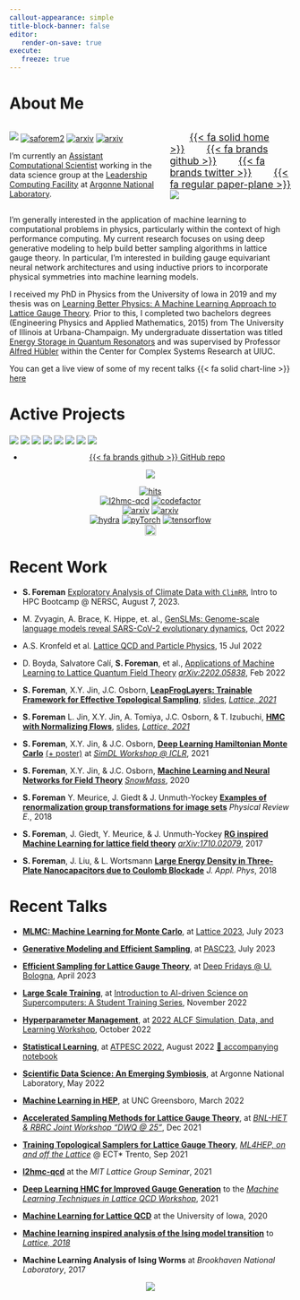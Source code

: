 ```yaml
---
callout-appearance: simple
title-block-banner: false
editor:
   render-on-save: true
execute:
   freeze: true
---
```


# About Me

:::: {.columns}

::: {.column width="55%"}

<img src="https://komarev.com/ghpvc/?username=saforem2" /></a> <a href="https://github.com/saforem2/"><img align="center" alt="saforem2" src="https://img.shields.io/badge/-saforem2-252525?style=flat&logo=github&labelColor=gray" /></a>   <a href="https://arxiv.org/abs/2112.01582"><img align="center" alt="arxiv" src="http://img.shields.io/badge/arXiv-2112.01582-B31B1B.svg" /></a> <a href="https://arxiv.org/abs/2105.03418"><img align="center" alt="arxiv" src="http://img.shields.io/badge/arXiv-2105.03418-B31B1B.svg" /></a>


I'm currently an [Assistant Computational
Scientist](https://www.alcf.anl.gov/about/people/sam-foreman) working in the
data science group at the [Leadership Computing
Facility](https://www.alcf.anl.gov) at [Argonne National
Laboratory](https://www.anl.gov).

:::

::: {.column width="45%"}

::: {style="text-align:left;"}

<!-- ::: {layout-ncol=4 style="text-align:left; font-size:2.24em;"} -->

[[{{< fa solid home >}}](https://samforeman.me)]{style="font-size:1.25em;padding-left:2.0em;padding-right:1em;"}
[[{{< fa brands github >}}](https://github.com/saforem2)]{style="font-size:1.25em;padding-left:1em;padding-right:1em;"}
[[{{< fa brands twitter >}}](https://www.twitter.com/saforem2)]{style="font-size:1.25em;padding-left:1em;padding-right:1em;"}
[[{{< fa regular paper-plane >}}](mailto:///foremans@anl.gov)]{style="font-size:1.25em;padding-left:1em;"}  
[![](https://spotify-github-profile.vercel.app/api/view?uid=saforem2&cover_image=true&theme=novatorem&bar_color=53b14f&bar_color_cover=true)](https://spotify-github-profile.vercel.app/api/view?uid=saforem2&redirect=true)  

<!-- ::: -->

:::

:::

::::

I'm generally interested in the application of machine learning to
computational problems in physics, particularly within the context of high
performance computing. My current research focuses on using deep generative
modeling to help build better sampling algorithms in lattice gauge theory. In
particular, I'm interested in building gauge equivariant neural network
architectures and using inductive priors to incorporate physical symmetries
into machine learning models.

I received my PhD in Physics from the University of Iowa in 2019 and my thesis
was on [Learning Better Physics: A Machine Learning Approach to Lattice Gauge
Theory](https://iro.uiowa.edu/esploro/outputs/doctoral/Learning-better-physics-a-machine-learning/9983776792002771).
Prior to this, I completed two bachelors degrees (Engineering Physics and
Applied Mathematics, 2015) from The University of Illinois at Urbana-Champaign.
My undergraduate dissertation was titled [Energy Storage in Quantum
Resonators](https://aip.scitation.org/doi/10.1063/1.5009698) and was supervised
by Professor [Alfred Hübler](https://en.wikipedia.org/wiki/Alfred_H%C3%BCbler)
within the Center for Complex Systems Research at UIUC.

<!-- {{< admonition type="abstract" title="Recent Talks" open=true >}} -->
::: {.callout-important title="Recent Talks" collapse="false" style="width: 100%;"}

You can get a live view of some of my recent talks [{{< fa solid chart-line >}} ]{.pink-text}  [here](./qmd/slides.qmd)
<!-- [here :(fas fa-chart-line fa-fw):](slides). -->

:::
<!-- {{< /admonition >}} -->


# Active Projects

<a href="https://github.com/saforem2/l2hmc-qcd"><img align="center" src="https://github-readme-stats.vercel.app/api/pin/?username=saforem2&repo=l2hmc-qcd&theme=transparent&include_all_commits=true&hide_border=true&icon_color=#00CCFF&title_color=#00CCFF&bg_color=#1c1c1c" /></a>
<a href="https://github.com/saforem2/lattice23"><img align="center" src="https://github-readme-stats.vercel.app/api/pin/?username=saforem2&repo=lattice23&theme=transparent&show_icons=true&include_all_commits=true&hide_border=true&icon_color=#00CCFF&title_color=#00CCFF&bg_color=#1c1c1c" /></a>
<a href="https://github.com/nftqcd/fthmc"><img align="center" src="https://github-readme-stats.vercel.app/api/pin/?username=nftqcd&repo=fthmc&theme=transparent&show_icons=true&include_all_commits=true&hide_border=true&icon_color=#00CCFF&title_color=#00CCFF&bg_color=#1c1c1c" /></a>
<a href="https://github.com/saforem2/climate-analysis"><img align="center" src="https://github-readme-stats.vercel.app/api/pin/?username=saforem2&repo=climate-analysis&theme=transparent&show_icons=true&include_all_commits=true&hide_border=true&icon_color=#00CCFF&title_color=#00CCFF&bg_color=#1c1c1c" /></a>
<a href="https://github.com/argonne-lcf/ai-science-training-series"><img align="center" src="https://github-readme-stats.vercel.app/api/pin/?username=argonne-lcf&repo=ai-science-training-series&theme=transparent&show_icons=true&include_all_commits=true&hide_border=true&icon_color=#00CCFF&title_color=#00CCFF&bg_color=#1c1c1c" /></a>
<a href="https://github.com/argonne-lcf/mlprof"><img align="center" src="https://github-readme-stats.vercel.app/api/pin/?username=argonne-lcf&repo=mlprof&theme=transparent&show_icons=true&include_all_commits=true&hide_border=true&icon_color=#00CCFF&title_color=#00CCFF&bg_color=#1c1c1c" /></a>
<a href="https://github.com/argonne-lcf/user-guides"><img align="center" src="https://github-readme-stats.vercel.app/api/pin/?username=argonne-lcf&repo=user-guides&theme=transparent&show_icons=true&include_all_commits=true&hide_border=true&icon_color=#00CCFF&title_color=#00CCFF&bg_color=#1c1c1c" /></a>
<a href="https://github.com/saforem2/personal_site"><img align="center" src="https://github-readme-stats.vercel.app/api/pin/?username=saforem2&repo=personal_site&theme=transparent&show_icons=true&include_all_commits=true&hide_border=true&icon_color=#00CCFF&title_color=#00CCFF&bg_color=#1c1c1c" /></a>

::: {.callout-tip title="[`l2hmc-qcd`](https://saforem2.github.io/l2hmc-qcd)" collapse="true" style="width: 100%;"}

::: {style="text-align:center;"}

- [{{< fa brands github >}} GitHub repo](https://github.com/saforem2/l2hmc-qcd)

[![](https://raw.githubusercontent.com/saforem2/l2hmc-qcd/main/assets/logo-small.svg)](https://saforem2.github.io/l2hmc-qcd)

<!-- ![l2hmc-qcd](https://github.com/saforem2/saforem2/blob/main/assets/l2hmc-qcd-small.svg) -->

<a href="https://hits.seeyoufarm.com"><img alt="hits" src="https://hits.seeyoufarm.com/api/count/incr/badge.svg?url=https%3A%2F%2Fgithub.com%2Fsaforem2%2Fl2hmc-qcd&count_bg=%2300CCFF&title_bg=%23555555&icon=&icon_color=%23111111&title=👋&edge_flat=false"></a>    
<a href="https://github.com/saforem2/l2hmc-qcd/"><img alt="l2hmc-qcd" src="https://img.shields.io/badge/-l2hmc--qcd-252525?style=flat&logo=github&labelColor=gray"></a> <a href="https://www.codefactor.io/repository/github/saforem2/l2hmc-qcd"><img alt="codefactor" src="https://www.codefactor.io/repository/github/saforem2/l2hmc-qcd/badge"></a>
<br>
<a href="https://arxiv.org/abs/2112.01582"><img alt="arxiv" src="http://img.shields.io/badge/arXiv-2112.01582-B31B1B.svg"></a> <a href="https://arxiv.org/abs/2105.03418"><img alt="arxiv" src="http://img.shields.io/badge/arXiv-2105.03418-B31B1B.svg"></a> 
<br>
<a href="https://hydra.cc"><img alt="hydra" src="https://img.shields.io/badge/Config-Hydra-89b8cd"></a> <a href="https://pytorch.org/get-started/locally/"><img alt="pyTorch" src="https://img.shields.io/badge/PyTorch-ee4c2c?logo=pytorch&logoColor=white"></a> <a href="https://www.tensorflow.org"><img alt="tensorflow" src="https://img.shields.io/badge/TensorFlow-%23FF6F00.svg?&logo=TensorFlow&logoColor=white"></a> 
<br>
[<img src="https://raw.githubusercontent.com/wandb/assets/main/wandb-github-badge-28.svg" alt="Weights & Biases monitoring" height=20>](https://wandb.ai/l2hmc-qcd/l2hmc-qcd)

:::

:::

# Recent Work

- **S. Foreman** [Exploratory Analysis of Climate Data with `ClimRR`](https://saforem2.github.io/climate-analysis), Intro to HPC Bootcamp @ NERSC, August 7, 2023.

- M. Zvyagin, A. Brace, K. Hippe, et. al., [GenSLMs: Genome-scale language models reveal SARS-CoV-2 evolutionary dynamics](https://www.biorxiv.org/content/10.1101/2022.10.10.511571v1.abstract), Oct 2022

- A.S. Kronfeld et al. [Lattice QCD and Particle Physics](https://arxiv.org/abs/2207.07641), 15 Jul 2022

- D. Boyda, Salvatore Calí, **S. Foreman**, et al., [Applications of Machine Learning to Lattice Quantum Field Theory](https://arxiv.org/abs/2202.05838) [_arXiv:2202.05838_](https://arxiv.org/abs/2202.05838), Feb 2022

- **S. Foreman**, X.Y. Jin, J.C. Osborn, [**LeapFrogLayers: Trainable Framework for Effective Topological Sampling**](https://arxiv.org/abs/2112.01582), [slides](https://indico.cern.ch/event/1006302/contributions/4380743/), [_Lattice, 2021_](https://indico.cern.ch/event/1006302)

- **S. Foreman** L. Jin, X.Y. Jin, A. Tomiya, J.C. Osborn, & T. Izubuchi, [**HMC with Normalizing Flows**](https://arxiv.org/abs/2112.01586), [slides](https://indico.cern.ch/event/1006302/contributions/4380743/), [_Lattice, 2021_](https://indico.cern.ch/event/1006302/)

- **S. Foreman**, X.Y. Jin, & J.C. Osborn, [**Deep Learning Hamiltonian Monte Carlo**](https://arxiv.org/abs/2105.03418) [(+ poster)](https://simdl.github.io/posters/57-supp_DLHMC_Foreman_SimDL-ICLR2021_poster1.pdf) at [_SimDL Workshop @ ICLR_](https://simdl.github.io/), 2021

- **S. Foreman**, X.Y. Jin, & J.C. Osborn, [**Machine Learning and Neural Networks for Field Theory**](https://bit.ly/snowmass_ml2020) [_SnowMass_](https://snowmass21.org/), 2020

- **S. Foreman** Y. Meurice, J. Giedt & J. Unmuth-Yockey [**Examples of renormalization group transformations for image sets**](https://journals.aps.org/pre/abstract/10.1103/PhysRevE.98.052129) _Physical Review E._, 2018

- **S. Foreman**, J. Giedt, Y. Meurice, & J. Unmuth-Yockey [**RG inspired Machine Learning for lattice field theory**](https://arxiv.org/abs/1710.02079) [_arXiv:1710.02079_](https://www.arxiv.or/abs/1710.02079), 2017

- **S. Foreman**, J. Liu, & L. Wortsmann [**Large Energy Density in Three-Plate Nanocapacitors due to Coulomb Blockade**](https://doi.org/10.1063/1.5009698) _J. Appl. Phys_, 2018


# Recent Talks

- [**MLMC: Machine Learning for Monte Carlo**](https://saforem2.github.io/lattice23), at [Lattice 2023](https://mlmc2022.github.io/), July 2023

- [**Generative Modeling and Efficient Sampling**](https://saforem2.github.io/lqcd-pasc23/), at [PASC23](https://pasc23.pasc-conference.org/), July 2023 

- [**Efficient Sampling for Lattice Gauge Theory**](https://saforem2.github.io/deep-fridays), at [Deep Fridays @ U. Bologna](https://www.cs.unibo.it/~asperti/deep_fridays.html), April 2023

- [**Large Scale Training**](https://saforem2.github.io/ai4sci-large-scale-training), at [Introduction to AI-driven Science on Supercomputers: A Student Training Series](https://github.com/argonne-lcf/ai-science-training-series), November 2022 

- [**Hyperparameter Management**](https://saforem2.github.io/hparam-management-sdl2022), at [2022 ALCF Simulation, Data, and Learning Workshop](https://www.alcf.anl.gov/events/2022-alcf-simulation-data-and-learning-workshop), October 2022 
<!-- <span style="font-size:1.25em;"> -->
- [**Statistical Learning**](https://saforem2.github.io/ATPESC-StatisticalLearning), at [ATPESC 2022](https://extremecomputingtraining.anl.gov/), August 2022 [📕 accompanying notebook](https://github.com/argonne-lcf/ATPESC_MachineLearning/blob/master/00_statisticalLearning/src/atpesc/notebooks/statistical_learning.ipynb)

- [**Scientific Data Science: An Emerging Symbiosis**](https://saforem2.github.io/anl-job-talk/), at Argonne National Laboratory, May 2022
  <!-- <iframe src="https://saforem2.github.io/anl-job-talk/#/" title="ANL Job Talk" width="66%" align="center" height="300" scrolling="no" frameborder="0" webkitallowfullscreen mozallowfullscreen allowfullscreen style="margin-top:1em;margin-bottom:1em;border:none;align:center;"> -->
  <!--   <p>Your browser does not support iframes.</p> -->
  <!-- </iframe> -->

- [**Machine Learning in HEP**](https://saforem2.github.io/physicsSeminar), at UNC Greensboro, March 2022
  <!-- <iframe src="https://saforem2.github.io/physicsSeminar" title="Machine Learning in HEP" width="66%" align="center" height="300" scrolling="no" frameborder="0" webkitallowfullscreen mozallowfullscreen allowfullscreen style="border:none;margin-top:1em;margin-bottom:1em;"> -->
  <!--   <p>Your browser does not support iframes.</p> -->
  <!-- </iframe> -->

- [**Accelerated Sampling Methods for Lattice Gauge Theory**](https://saforem2.github.io/l2hmc-dwq25/), at [_BNL-HET  & RBRC Joint Workshop "DWQ @ 25"_](https://indico.bnl.gov/event/13576/), Dec 2021
  <!-- <iframe src="https://saforem2.github.io/l2hmc-dwq25" title="Accelerated Sampling Methods for Lattice Gauge Theory" scrolling="no" frameborder="0" webkitallowfullscreen mozallowfullscreen allowfullscreen width="66%" align="center" height="300" style="border:none;margin-top:1em;margin-bottom:1em;"> -->
  <!--   <p>Your browser does not support iframes.</p> -->
  <!-- </iframe> -->

- [**Training Topological Samplers for Lattice Gauge Theory**](https://saforem2.github.io/l2hmc_talk_ect2021/), [_ML4HEP, on and off the Lattice_](https://indico.ectstar.eu/event/77/contributions/2349/) @ ECT\* Trento, Sep 2021
  <!-- <iframe src="https://saforem2.github.io/l2hmc_talk_ect2021" title="Training Topological Samplers for Lattice Gauge Theory" scrolling="no" frameborder="0" webkitallowfullscreen mozallowfullscreen allowfullscreen width="66%" align="center" height="300" style="border:none;margin-top:1em;margin-bottom:1em;"> -->
  <!--   <p>Your browser does not support iframes.</p> -->
  <!-- </iframe> -->
    
- [**l2hmc-qcd**](https://github.com/saforem2/l2hmc-qcd) at the _MIT Lattice Group Seminar_, 2021
    
- [**Deep Learning HMC for Improved Gauge Generation**](https://bit.ly/mainz21) to the [_Machine Learning Techniques in Lattice QCD Workshop_](https://bit.ly/mainz21_overview), 2021
    
- [**Machine Learning for Lattice QCD**](https://slides.com/samforeman/l2hmc-qcd-93bc0c) at the University of Iowa, 2020
  <!-- <iframe src="https://slides.com/samforeman/l2hmc-qcd/embed" title="Machine Learning for Lattice QCD" scrolling="no" frameborder="0" webkitallowfullscreen mozallowfullscreen allowfullscreen scrolling="no" frameborder="0" webkitallowfullscreen mozallowfullscreen allowfullscreen width="66%" align="center" height="300" style="border:none;margin-top:1em;margin-bottom:1em;"> -->
  <!--   <p>Your browser does not support iframes.</p> -->
  <!-- </iframe> -->

<!-- <iframe src="https://slides.com/samforeman/l2hmc-qcd/embed" width="576" height="300" title="l2hmc-qcd" scrolling="no" frameborder="0" webkitallowfullscreen mozallowfullscreen allowfullscreen></iframe> -->
    
- [**Machine learning inspired analysis of the Ising model transition**](https://bit.ly/latt2018) to [_Lattice, 2018_](https://indico.fnal.gov/event/15949/overview)
    
- **Machine Learning Analysis of Ising Worms** at _Brookhaven National Laboratory_, 2017

<!-- </span> -->
    

<p align="center">
<a href="https://hits.seeyoufarm.com"><img align="center" src="https://hits.seeyoufarm.com/api/count/incr/badge.svg?url=https%3A%2F%2Fwww.samforeman.me&count_bg=%2300CCFF&title_bg=%23303030&icon=&icon_color=%23E7E7E7&title=hits&edge_flat=false"/></a>
</p>
